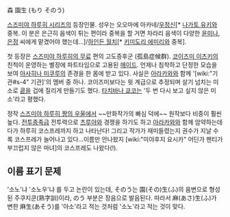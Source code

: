 森 園生 (もり そのう)

[[스즈미야 하루히 시리즈]]의 등장인물. 성우는 오오마에 아카네/[[우정신]][* [[나가토 유키]]와 중복. 이 분은 은근히 음색이 튀는 편이라 중복을 할 거면 차라리 음색이 다양한 [[윤미나]], [[은정]] 씨에게 맡겼어야 했는데…]/[[하인든 월치]][* [[키미도리 에미리]]와 중복].

첫 등장은 [[스즈미야 하루히의 무료]] 편의 고도증후군 (孤島症候群). [[코이즈미 이츠키]]의 친척이 운영하는 별장에 파트타임으로 고용된 [[메이드]]. 언제나 침착하고 단정한 모습을 보여 [[아사히나 미쿠루]]의 존경을 한 몸에 받고 있다.
사실은 [[아라카와]]와 함께 '[wiki:"기관#s-4" 기관]'의 멤버 중 하나. 코이즈미보다는 윗 계급으로 추정되며 살기 넘치는 미소로 [[쿈]]을 겁에 질리게 만들기도 했다. [[타치바나 쿄코]]는 '두 번 다시 보고 싶지 않은 미소'라고 평했다.

정작 [[스즈미야 하루히 짱의 우울]]에서 ~~만화작가의 빠심 덕에~~ 원작보다 비중이 훨씬 높다. [[전투종족]]급 전투력으로 [[츠루야]]와 경쟁을 하기도 하고 [[아라카와]]와 함께 암약하는데다가 하루히 코스프레까지 하고 나타난다! 그리고 작가가 재미들렸는지 권수가 지날 수록 코스프레가 늘어나고 있다…이름만 안나왔지 [wiki:"미야후지 요시카" 어딘가 팬티가 부끄럽지 않은 마녀]의 코스프레도 나왔다(!).

== 이름 표기 문제 ==
'소노'냐 '소노우'냐 를 두고 논란이 있는데, そのう는 園(その)生(ふ)의 음변으로 형성된 주쿠지쿤(熟字訓)이라, のう 부분은 장음으로 발음된다. 따라서 麻(あさ)生(ふ)가 변한 麻生(あそう)를 '아소'라고 적는 것처럼 '소노'라고 적는 것이 맞다.
